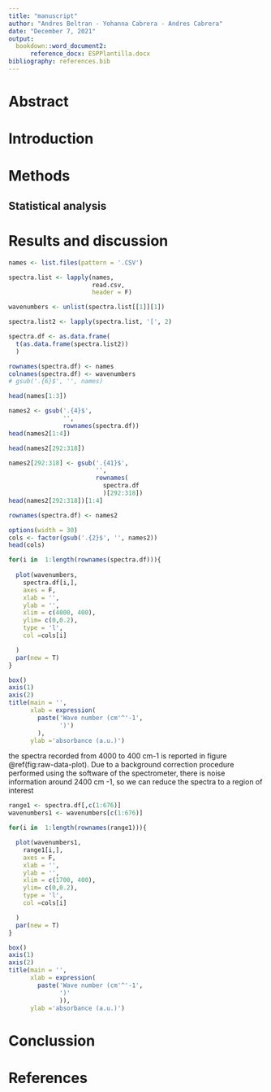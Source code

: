 ```yaml
---
title: "manuscript"
author: "Andres Beltran - Yohanna Cabrera - Andres Cabrera"
date: "December 7, 2021"
output: 
  bookdown::word_document2:
      reference_docx: ESPPlantilla.docx
bibliography: references.bib
---
```


# Abstract
# Introduction
# Methods

## Statistical analysis


# Results and discussion 
```r
names <- list.files(pattern = '.CSV')
```

```r
spectra.list <- lapply(names, 
                       read.csv, 
                       header = F)
```

```r
wavenumbers <- unlist(spectra.list[[1]][1])
```

```r
spectra.list2 <- lapply(spectra.list, '[', 2)
```

```r
spectra.df <- as.data.frame(
  t(as.data.frame(spectra.list2))
  )
```

```r
rownames(spectra.df) <- names
colnames(spectra.df) <- wavenumbers
# gsub('.{6}$', '', names)
```

```r
head(names[1:3])
```

```r
names2 <- gsub('.{4}$', 
               '', 
               rownames(spectra.df))
head(names2[1:4])
```
```r
head(names2[292:318])
```
```r
names2[292:318] <- gsub('.{41}$', 
                        '',
                        rownames(
                          spectra.df
                          )[292:318])
head(names2[292:318])[1:4]
```

```r
rownames(spectra.df) <- names2
```

```r
options(width = 30)
cols <- factor(gsub('.{2}$', '', names2))
head(cols)
```

```r

for(i in  1:length(rownames(spectra.df))){
  
  plot(wavenumbers,
    spectra.df[i,],
    axes = F,
    xlab = '', 
    ylab = '',
    xlim = c(4000, 400),
    ylim= c(0,0.2),
    type = 'l',
    col =cols[i]

  )
  par(new = T)
}

box()
axis(1)
axis(2)
title(main = '',
      xlab = expression(
        paste('Wave number (cm'^'-1',
              ')')
        ),
      ylab ='absorbance (a.u.)')
```


the spectra recorded from 4000 to 400 cm-1 is reported in figure \@ref(fig:raw-data-plot). Due to a background correction procedure performed using the software of the spectrometer, there is noise information around 2400 cm -1, so we can reduce the spectra to a region of interest


```r
range1 <- spectra.df[,c(1:676)]
wavenumbers1 <- wavenumbers[c(1:676)]
```

```r
for(i in  1:length(rownames(range1))){

  plot(wavenumbers1,
    range1[i,],
    axes = F,
    xlab = '',
    ylab = '',
    xlim = c(1700, 400),
    ylim= c(0,0.2),
    type = 'l',
    col =cols[i]

  )
  par(new = T)
}

box()
axis(1)
axis(2)
title(main = '',
      xlab = expression(
        paste('Wave number (cm'^'-1',
              ')'
              )),
      ylab ='absorbance (a.u.)')

```

# Conclussion

# References

<div id = 'refs'> </div>
